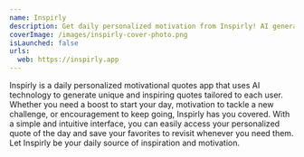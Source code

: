 ```yaml
---
name: Inspirly
description: Get daily personalized motivation from Inspirly! AI generates unique, inspiring quotes to boost your day. Easy to use, save favorites for later.
coverImage: /images/inspirly-cover-photo.png
isLaunched: false
urls:
  web: https://inspirly.app
---
```


Inspirly is a daily personalized motivational quotes app that uses AI technology to generate unique and inspiring quotes tailored to each user. Whether you need a boost to start your day, motivation to tackle a new challenge, or encouragement to keep going, Inspirly has you covered. With a simple and intuitive interface, you can easily access your personalized quote of the day and save your favorites to revisit whenever you need them. Let Inspirly be your daily source of inspiration and motivation.
